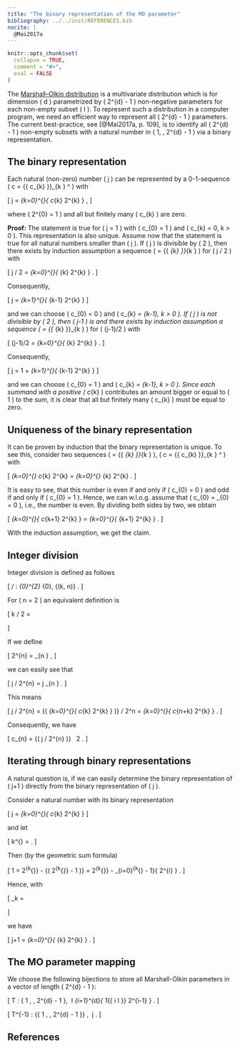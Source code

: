 ```yaml
---
title: "The binary representation of the MO parameter"
bibliography: ../../inst/REFERENCES.bib
nocite: |
  @Mai2017a
---
```


```r
knitr::opts_chunk$set(
  collapse = TRUE,
  comment = "#>",
  eval = FALSE
)
```

The [Marshall–Olkin distribution](The-Marshall-Olkin-distribution.html) is a
multivariate distribution which is for dimension \( d \) parametrized by
\( 2^{d} - 1 \) non-negative parameters for each non-empty subset
\( \emptyset \neq I \subseteq {\{ 1 , \ldots, d\}} \).
To represent such a distribution in a computer program, we need an efficient
way to represent all \( 2^{d} - 1 \) parameters.
The current best-practice, see [@Mai2017a, p. 109], is to identify all
\( 2^{d} - 1 \) non-empty subsets with a natural number in
\( 1, \ldots , 2^{d} - 1 \) via a binary representation.


## The binary representation

Each natural (non-zero) number \( j \) can be represented by a 0-1-sequence
\( c = {\{ c_{k} \}}_{k \in \mathbb{N}} \in {\{ 0, 1 \}}^\mathbb{N} \) with

\[
    j
        = \sum_{k=0}^{\infty}{
            c_{k} 2^{k}
        } ,
\]

where \( 2^{0} = 1 \) and all but finitely many \( c_{k} \) are zero.

__Proof:__
The statement is true for \( j = 1 \) with
\( c_{0} = 1 \) and \( c_{k} = 0,\ k > 0 \).
This representation is also unique.
Assume now that the statement is true for all natural numbers
smaller than \( j \).
If \( j \) is divisible by \( 2 \), then there exists by induction assumption a
sequence \( \tilde{c} = {\{ \tilde{c}_{k} \}}_{k \in \mathbb{N}} \)
for \( j / 2 \) with

\[
    j / 2
        = \sum_{k=0}^{\infty}{
            \tilde{c}_{k} 2^{k}
        } .
\]

Consequently,

\[
    j
        = \sum_{k=1}^{\infty}{
            \tilde{c}_{k-1} 2^{k}
        }
\]

and we can choose \( c_{0} = 0 \) and \( c_{k} = \tilde{c}_{k-1},\ k > 0 \).
If \( j \) is not divisible by \( 2 \), then \( j-1 \) is and there exists by
induction assumption a sequence
\( \tilde{c} = {\{ \tilde{c}_{k} \}}_{k \in \mathbb{N}} \) for \( (j-1)/2 \)
with

\[
    (j-1)/2
        = \sum_{k=0}^{\infty}{
            \tilde{c}_{k} 2^{k}
        } .
\]

Consequently,

\[
    j
        = 1 + \sum_{k=1}^{\infty}{
                \tilde{c}_{k-1} 2^{k}
            }
\]

and we can choose \( c_{0} = 1 \) and \( c_{k} = \tilde{c}_{k-1},\ k > 0 \).
Since each summand with a positive \( c_{k} \) contributes an amount bigger or
equal to \( 1 \) to the sum, it is clear that all but finitely many \( c_{k} \)
must be equal to zero.


## Uniqueness of the binary representation

It can be proven by induction that the binary representation is unique.
To see this, consider two sequences
\( \hat{c} = {\{ \hat{c}_{k} \}}_{k \in \mathbb{N}} \),
\( c = {\{ c_{k} \}}_{k \in \mathbb{N}} \in {\{ 0 , 1 \}}^\mathbb{N} \)
with

\[
    \sum_{k=0}^{\infty} c_{k} 2^{k}
        = \sum_{k=0}^{\infty} \hat{c}_{k} 2^{k} .
\]

It is easy to see, that this number is even if and only if \( c_{0} = 0 \) and
odd if and only if \( c_{0} = 1 \).
Hence, we can w.l.o.g. assume that \( c_{0} = \hat{c}_{0} = 0 \), i.e., the
number is even.
By dividing both sides by two, we obtain

\[
    \sum_{k=0}^{\infty}{
            c_{k+1} 2^{k}
        }
        = \sum_{k=0}^{\infty}{
                \hat{c}_{k+1} 2^{k}
            } .
\]

With the induction assumption, we get the claim.


## Integer division

Integer division is defined as follows

\[
  / : \mathbb{N}_{0}^{2} \to \mathbb{N}_{0}, {(k, n)}
    \mapsto \sup{\{ j \in \mathbb{N}_{0} \ :\ j\cdot k \leq n  \}} .
\]

For \( n = 2 \) an equivalent definition is

\[
    k / 2
        = \begin{cases}
            i               &       k = i \cdot 2,\ k\ \text{even or}\ k=0 , \\
            (k-1)/2         &       k\ \text{odd} .
        \end{cases}
\]

If we define

\[
    2^{n}
        = \underbrace{ 2 \cdot \ldots \cdot 2 }_{n\ \text{times}} ,
\]

we can easily see that

\[
    j / 2^{n}
        = j \underbrace{/ 2 / \ldots / 2}_{n\ \text{times}} .
\]

This means

\[
    j / 2^{n}
        = {\left(
                \sum_{k=0}^{\infty}{
                    c_{k} 2^{k}
                }
            \right)} / 2^n
        = \sum_{k=0}^{\infty}{
                c_{n+k} 2^{k}
            } .
\]

Consequently, we have

\[
    c_{n}
        = {( j / 2^{n} )} \ \mathrm{mod}\ 2 .
\]



## Iterating through binary representations

A natural question is, if we can easily determine the binary representation of
\( j+1 \) directly from the binary representation of \( j \).

Consider a natural number with its binary representation

\[
    j
        = \sum_{k=0}^{\infty}{
                c_{k} 2^{k}
            }
\]

and let

\[
    k^{\ast}
        = \min{\{ i \ :\ c_{i} = 0 \}} .
\]

Then (by the geometric sum formula)

\[
    1
        = 2^{k^{\ast}} - {\left( 2^{k^{\ast}} - 1 \right)}
        = 2^{k^{\ast}} - \sum_{i=0}^{k^{\ast} - 1}{ 2^{i} } .
\]

Hence, with

\[
    \tilde{c}_k
        = \begin{cases}
            0       & k < k^{\ast} , \\
            1       & k = k^{\ast} , \\
            c_{k}   & k > k^{\ast} ,
    \end{cases}
\]

we have

\[
    j+1
        = \sum_{k=0}^{\infty}{
                \tilde{c}_{k} 2^{k}
            } .
\]


## The MO parameter mapping

We choose the following bijections to store all Marshall-Olkin parameters in a
vector of length \( 2^{d} - 1 \):

\[
    T 
        : \mathcal{P}{({\{ 1 , \ldots, d \}} \setminus \emptyset)}
            \to \{ 1 , \ldots, 2^{d} - 1 \},
        \ I \mapsto \sum_{i=1}^{d}{
            1_{\{ i \in I \}} 2^{i-1}
        } .
\]

\[
    T^{-1}
        : {\{ 1 , \ldots, 2^{d} - 1 \}}
            \to \mathcal{P}{({\{ 1 , \ldots, d\}} \setminus \emptyset)},
        \ j \mapsto {\{ i \ :\ (j / 2^{i-1}) \ \mathrm{mod}\ 2 = 1 \}} .
\]


## References
